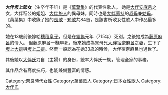 {{japanese|japanese=大伴坂上郎女|kana=おおとものさかのうえのいらつめ|romaji=Ōtomo no Sakanoue no Iratsume}}

'''大伴坂上郎女'''（生卒年不詳）是《[[萬葉集|萬葉集]]》的代表性歌人。
她是[[大伴安麻呂|大伴安麻呂]]之女，大伴稻公的姐姐、[[大伴旅人|大伴旅人]]的異母妹。同時也是[[大伴家持|大伴家持]]的[[叔母|叔母]]兼[[姑母|姑母]]。
《萬葉集》中收錄了她的[[長歌|長歌]]・[[短歌|短歌]]共84首，是該書所收女性歌人中作品最多的。

她在13歳前後嫁給[[穗積皇子|穗積皇子]]，但是在[[靈龜|靈龜]]元年（715年）死別。之後她成為[[藤原麻呂|藤原麻呂]]的情人。
但藤原麻呂一樣早死，後來她成為異母兄[[大伴宿奈麻呂|大伴宿奈麻呂]]之[[妻|妻]]，生下了[[坂上大孃|坂上大孃]]與[[坂上二孃|坂上二孃]]。然而一般認為在她33歳的時候，大伴宿奈麻呂也過世了。

其後她以[[大伴氏|大伴氏]]刀自（主婦）的身份，統率大伴氏一族，管理全家的事務。

其作品含有高度技巧，也能兼備豐富的情感。

{{Authority control}}
[[Category:奈良時代女性|Category:奈良時代女性]]

[[Category:萬葉歌人|Category:萬葉歌人]]
[[Category:日本女性歌人|Category:日本女性歌人]]
[[Category:大伴氏|Category:大伴氏]]